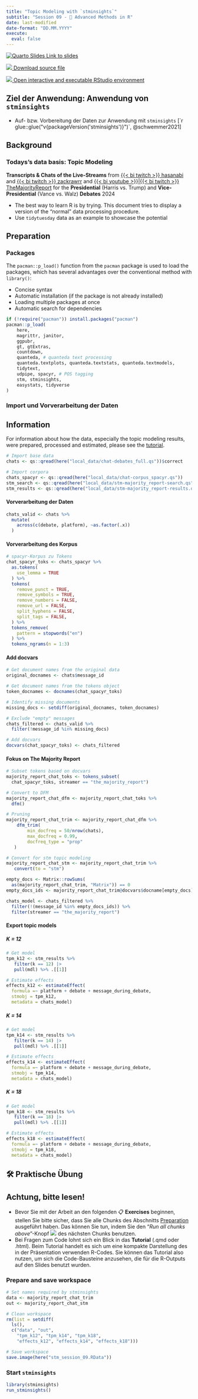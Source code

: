 ```yaml
---
title: "Topic Modeling with `stminsights`"
subtitle: "Session 09 - 🔨 Advanced Methods in R"
date: last-modified
date-format: "DD.MM.YYYY"
execute: 
  eval: false
---
```


::: {.callout-tip icon="false"}
[![Quarto Slides](https://raw.githubusercontent.com/faucommsci/teaching_materials/refs/heads/main/images/badges/badge-quarto-slide.svg) Link to slides](../slides/slides-09.html)

[![](https://raw.githubusercontent.com/faucommsci/teaching_materials/refs/heads/main/images/badges/badge-quarto_document.svg) Download source file](https://github.com/chrdrn/dbd_2024/blob/main/exercises/exercise-09.qmd)

[![](https://raw.githubusercontent.com/faucommsci/teaching_materials/refs/heads/main/images/badges/badge-binder_rstudio.svg) Open interactive and executable RStudio environment](https://mybinder.org/v2/gh/faucommsci/dbd_binder/HEAD?urlpath=rstudio)
:::

::: callout-note
## Ziel der Anwendung: Anwendung von `stminsights`

-   Auf- bzw. Vorbereitung der Daten zur Anwendung mit `stminsights` [`r glue::glue("v{packageVersion('stminsights')}")`, @schwemmer2021]
:::

## Background

::: callout-tip
### Todays's data basis: Topic Modeling

**Transcripts & Chats of the Live-Streams** from [{{< bi twitch >}} hasanabi](https://www.twitch.tv/hasanabi) and [{{< bi twitch >}} zackrawrr](https://www.twitch.tv/zackrawrr) and [{{< bi youtube >}}](https://www.youtube.com/majorityreportlive)\|[{{< bi twitch >}} TheMajorityReport](https://www.twitch.tv/themajorityreport) for the **Presidential** (Harris vs. Trump) and **Vice-Presidential** (Vance vs. Walz) **Debates** 2024
:::

-   The best way to learn R is by trying. This document tries to display a version of the "normal" data processing procedure.
-   Use `tidytuesday` data as an example to showcase the potential

## Preparation

### Packages

The `pacman::p_load()` function from the `pacman` package is used to load the packages, which has several advantages over the conventional method with `library()`:

-   Concise syntax
-   Automatic installation (if the package is not already installed)
-   Loading multiple packages at once
-   Automatic search for dependencies

```r
if (!require("pacman")) install.packages("pacman")
pacman::p_load(
    here, 
    magrittr, janitor,
    ggpubr, 
    gt, gtExtras,
    countdown, 
    quanteda, # quanteda text processing
    quanteda.textplots, quanteda.textstats, quanteda.textmodels,
    tidytext, 
    udpipe, spacyr, # POS tagging
    stm, stminsights,
    easystats, tidyverse
)
```

### Import und Vorverarbeitung der Daten

::: callout-note
## Information

For information about how the data, especially the topic modeling results, were prepared, processed and estimated, please see the [tutorial](../tutorials/tutorial-09.html).
:::

```r
# Import base data
chats <- qs::qread(here("local_data/chat-debates_full.qs"))$correct

# Import corpora
chats_spacyr <- qs::qread(here("local_data/chat-corpus_spacyr.qs"))
stm_search <- qs::qread(here("local_data/stm-majority_report-search.qs"))
stm_results <- qs::qread(here("local_data/stm-majority_report-results.qs"))
```

#### Vorverarbeitung der Daten

```r
chats_valid <- chats %>% 
  mutate(
    across(c(debate, platform), ~as.factor(.x))
  ) 
```

#### Vorverarbeitung des Korpus

```r
# spacyr-Korpus zu Tokens
chat_spacyr_toks <- chats_spacyr %>% 
  as.tokens(
    use_lemma = TRUE
  ) %>% 
  tokens(
    remove_punct = TRUE, 
    remove_symbols = TRUE,
    remove_numbers = FALSE,
    remove_url = FALSE, 
    split_hyphens = FALSE,
    split_tags = FALSE,
  ) %>% 
  tokens_remove(
    pattern = stopwords("en")
  ) %>% 
  tokens_ngrams(n = 1:3) 
```

#### Add docvars

```r
# Get document names from the original data
original_docnames <- chats$message_id

# Get document names from the tokens object
token_docnames <- docnames(chat_spacyr_toks)

# Identify missing documents
missing_docs <- setdiff(original_docnames, token_docnames)

# Exclude "empty" messages
chats_filtered <- chats_valid %>% 
  filter(!message_id %in% missing_docs)

# Add docvars
docvars(chat_spacyr_toks) <- chats_filtered
```

#### Fokus on The Majority Report

```r
# Subset tokens based on docvars
majority_report_chat_toks <- tokens_subset(
  chat_spacyr_toks, streamer == "the_majority_report")
```

```r
# Convert to DFM
majority_report_chat_dfm <- majority_report_chat_toks %>% 
  dfm()

# Pruning
majority_report_chat_trim <- majority_report_chat_dfm %>% 
    dfm_trim(
        min_docfreq = 50/nrow(chats),
        max_docfreq = 0.99, 
        docfreq_type = "prop"
   )

# Convert for stm topic modeling
majority_report_chat_stm <- majority_report_chat_trim %>% 
   convert(to = "stm")
```

```r
empty_docs <- Matrix::rowSums(
  as(majority_report_chat_trim, "Matrix")) == 0 
empty_docs_ids <- majority_report_chat_trim@docvars$docname[empty_docs]

chats_model <- chats_filtered %>% 
  filter(!(message_id %in% empty_docs_ids)) %>% 
  filter(streamer == "the_majority_report")
```

#### Export topic models

##### K = 12

```r
# Get model
tpm_k12 <- stm_results %>% 
   filter(k == 12) |> 
   pull(mdl) %>% .[[1]]

# Estimate effects
effects_k12 <- estimateEffect(
  formula =~ platform + debate + message_during_debate,
  stmobj = tpm_k12, 
  metadata = chats_model)
```

##### K = 14

```r
# Get model
tpm_k14 <- stm_results %>% 
   filter(k == 14) |> 
   pull(mdl) %>% .[[1]]

# Estimate effects
effects_k14 <- estimateEffect(
  formula =~ platform + debate + message_during_debate,
  stmobj = tpm_k14, 
  metadata = chats_model)
```

##### K = 18

```r
# Get model
tpm_k18 <- stm_results %>% 
   filter(k == 18) |> 
   pull(mdl) %>% .[[1]]

# Estimate effects
effects_k18 <- estimateEffect(
  formula =~ platform + debate + message_during_debate,
  stmobj = tpm_k18, 
  metadata = chats_model)
```

## 🛠️ Praktische Übung

::: callout-important
## Achtung, bitte lesen!

-   Bevor Sie mit der Arbeit an den folgenden 📋 **Exercises** beginnen, stellen Sie bitte sicher, dass Sie alle Chunks des Abschnitts [Preparation] ausgeführt haben. Das können Sie tun, indem Sie den "*Run all chunks above*"-Knopf ![](https://raw.githubusercontent.com/faucommsci/teaching_materials/main/images/buttons/rstudio-button-render_all_chunks_above.png) des nächsten Chunks benutzen.
-   Bei Fragen zum Code lohnt sich ein Blick in das **Tutorial** (.qmd oder .html). Beim Tutorial handelt es sich um eine kompakte Darstellung des in der Präsentation verwenden R-Codes. Sie können das Tutorial also nutzen, um sich die Code-Bausteine anzusehen, die für die R-Outputs auf den Slides benutzt wurden.
:::

### Prepare and save workspace

```r
# Set names required by stminsights
data <- majority_report_chat_trim
out <- majority_report_chat_stm

# Clean workspace
rm(list = setdiff(
  ls(),
  c("data", "out",
    "tpm_k12", "tpm_k14", "tpm_k18", 
    "effects_k12", "effects_k14", "effects_k18")))

# Save workspace
save.image(here("stm_session_09.RData"))
```

### Start `stminsights`

```r
library(stminsights)
run_stminsights()
```